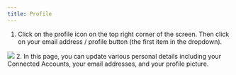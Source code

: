 ```yaml
---
title: Profile
---
```


1. Click on the profile icon on the top right corner of the screen. Then click
   on your email address / profile button (the first item in the dropdown).
<img src="/assets/dashboard/profile.png"/>
2. In this page, you can update various personal details including your
   Connected Accounts, your email addresses, and your profile picture.